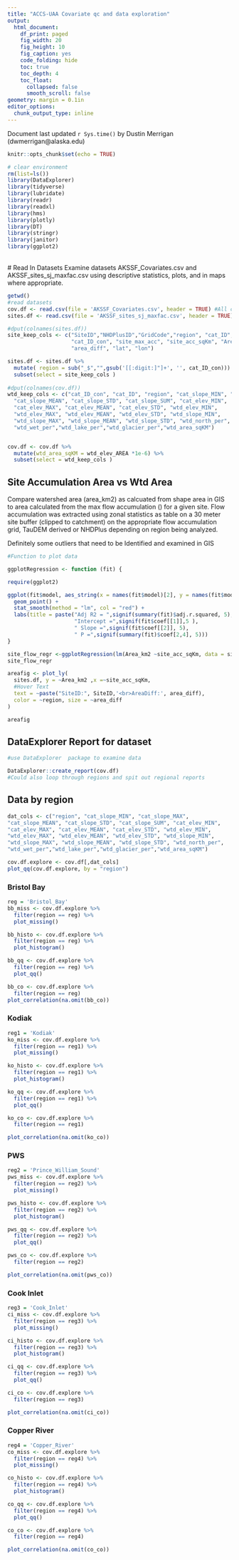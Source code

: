 ```yaml
---
title: "ACCS-UAA Covariate qc and data exploration"
output:
  html_document: 
    df_print: paged
    fig_width: 20
    fig_height: 10
    fig_caption: yes
    code_folding: hide
    toc: true
    toc_depth: 4
    toc_float:
      collapsed: false
      smooth_scroll: false
geometry: margin = 0.1in
editor_options: 
  chunk_output_type: inline
---
```


<style type="text/css">
.main-container {
  max-width: 1800px;
  margin-left: auto;
  margin-right: auto;
}
</style>

Document last updated `r Sys.time()` by Dustin Merrigan (dwmerrigan@alaska.edu)

```r

knitr::opts_chunk$set(echo = TRUE)

```



```r

# clear environment
rm(list=ls())
library(DataExplorer)
library(tidyverse)
library(lubridate)
library(readr)
library(readxl)
library(hms)
library(plotly)
library(DT)
library(stringr)
library(janitor)
library(ggplot2)
```

<br> 
# Read In Datasets
Examine datasets AKSSF_Covariates.csv and AKSSF_sites_sj_maxfac.csv using 
descriptive statistics, plots,  and in maps where appropriate.


```r
getwd()
#read datasets
cov.df <- read.csv(file = 'AKSSF_Covariates.csv', header = TRUE) #All catchment and watershed covariates
sites.df <- read.csv(file = 'AKSSF_sites_sj_maxfac.csv', header = TRUE)#Sites data with watershed area 

#dput(colnames(sites.df))
site_keep_cols <- c("SiteID","NHDPlusID","GridCode","region", "cat_ID",
                    "cat_ID_con", "site_max_acc", "site_acc_sqKm", "Area_km2",
                    "area_diff", "lat", "lon")

sites.df <- sites.df %>% 
  mutate( region = sub("_$","",gsub('[[:digit:]"]+', '', cat_ID_con))) %>% 
  subset(select = site_keep_cols )
  
#dput(colnames(cov.df))
wtd_keep_cols <- c("cat_ID_con", "cat_ID", "region", "cat_slope_MIN", "cat_slope_MAX",
  "cat_slope_MEAN", "cat_slope_STD", "cat_slope_SUM", "cat_elev_MIN", 
  "cat_elev_MAX", "cat_elev_MEAN", "cat_elev_STD", "wtd_elev_MIN",
  "wtd_elev_MAX", "wtd_elev_MEAN", "wtd_elev_STD", "wtd_slope_MIN",
  "wtd_slope_MAX", "wtd_slope_MEAN", "wtd_slope_STD", "wtd_north_per", 
  "wtd_wet_per","wtd_lake_per","wtd_glacier_per","wtd_area_sqKM")


cov.df <- cov.df %>%
  mutate(wtd_area_sqKM = wtd_elev_AREA *1e-6) %>% 
  subset(select = wtd_keep_cols )
```

## Site Accumulation Area vs Wtd Area
Compare watershed area (area_km2) as calcuated from shape area in GIS to area
calculated from the max flow accumulation () for a given site.  Flow accumulation
was extracted using zonal statistics as table on a 30 meter site buffer 
(clipped to catchment) on the appropriate flow accumulation grid, TauDEM derived
or NHDPlus depending on region being analyzed.

Definitely some outliers that need to be Identified and examined in GIS

```r

#Function to plot data

ggplotRegression <- function (fit) {

require(ggplot2)

ggplot(fit$model, aes_string(x = names(fit$model)[2], y = names(fit$model)[1])) + 
  geom_point() +
  stat_smooth(method = "lm", col = "red") +
  labs(title = paste("Adj R2 = ",signif(summary(fit)$adj.r.squared, 5),
                     "Intercept =",signif(fit$coef[[1]],5 ),
                     " Slope =",signif(fit$coef[[2]], 5),
                     " P =",signif(summary(fit)$coef[2,4], 5)))
}

site_flow_regr <-ggplotRegression(lm(Area_km2 ~site_acc_sqKm, data = sites.df))
site_flow_regr

```
```r
areafig <- plot_ly(
  sites.df, y = ~Area_km2 ,x =~site_acc_sqKm,
  #Hover Text
  text = ~paste("SiteID:", SiteID,'<br>AreaDiff:', area_diff),
  color = ~region, size = ~area_diff
)

areafig
```


## DataExplorer Report for dataset
```r
#use DataExplorer  package to examine data

DataExplorer::create_report(cov.df)
#Could also loop through regions and spit out regional reports

```

## Data by region
```r
dat_cols <- c("region", "cat_slope_MIN", "cat_slope_MAX",
"cat_slope_MEAN", "cat_slope_STD", "cat_slope_SUM", "cat_elev_MIN", 
"cat_elev_MAX", "cat_elev_MEAN", "cat_elev_STD", "wtd_elev_MIN",
"wtd_elev_MAX", "wtd_elev_MEAN", "wtd_elev_STD", "wtd_slope_MIN",
"wtd_slope_MAX", "wtd_slope_MEAN", "wtd_slope_STD", "wtd_north_per", 
"wtd_wet_per","wtd_lake_per","wtd_glacier_per","wtd_area_sqKM")

cov.df.explore <- cov.df[,dat_cols]
plot_qq(cov.df.explore, by = "region")
```
### Bristol Bay
```r
reg = 'Bristol_Bay'
bb_miss <- cov.df.explore %>% 
  filter(region == reg) %>% 
  plot_missing()

```

```r
bb_histo <- cov.df.explore %>% 
  filter(region == reg) %>% 
  plot_histogram()


```

```r
bb_qq <- cov.df.explore %>% 
  filter(region == reg) %>% 
  plot_qq()

```
```r
bb_co <- cov.df.explore %>% 
  filter(region == reg)
plot_correlation(na.omit(bb_co))

```
### Kodiak
```r
reg1 = 'Kodiak'
ko_miss <- cov.df.explore %>% 
  filter(region == reg1) %>% 
  plot_missing()

```

```r
ko_histo <- cov.df.explore %>% 
  filter(region == reg1) %>% 
  plot_histogram()


```

```r
ko_qq <- cov.df.explore %>% 
  filter(region == reg1) %>% 
  plot_qq()

```

```r
ko_co <- cov.df.explore %>% 
  filter(region == reg1)

plot_correlation(na.omit(ko_co))
```

### PWS
```r
reg2 = 'Prince_William_Sound'
pws_miss <- cov.df.explore %>% 
  filter(region == reg2) %>% 
  plot_missing()

```

```r
pws_histo <- cov.df.explore %>% 
  filter(region == reg2) %>% 
  plot_histogram()


```

```r
pws_qq <- cov.df.explore %>% 
  filter(region == reg2) %>% 
  plot_qq()

```

```r
pws_co <- cov.df.explore %>% 
  filter(region == reg2)

plot_correlation(na.omit(pws_co))
```
### Cook Inlet
```r
reg3 = 'Cook_Inlet'
ci_miss <- cov.df.explore %>% 
  filter(region == reg3) %>% 
  plot_missing()

```

```r
ci_histo <- cov.df.explore %>% 
  filter(region == reg3) %>% 
  plot_histogram()


```

```r
ci_qq <- cov.df.explore %>% 
  filter(region == reg3) %>% 
  plot_qq()

```

```r
ci_co <- cov.df.explore %>% 
  filter(region == reg3)

plot_correlation(na.omit(ci_co))
```

### Copper River
```r
reg4 = 'Copper_River'
co_miss <- cov.df.explore %>% 
  filter(region == reg4) %>% 
  plot_missing()

```

```r
co_histo <- cov.df.explore %>% 
  filter(region == reg4) %>% 
  plot_histogram()


```

```r
co_qq <- cov.df.explore %>% 
  filter(region == reg4) %>% 
  plot_qq()

```

```r
co_co <- cov.df.explore %>% 
  filter(region == reg4)

plot_correlation(na.omit(co_co))
```
